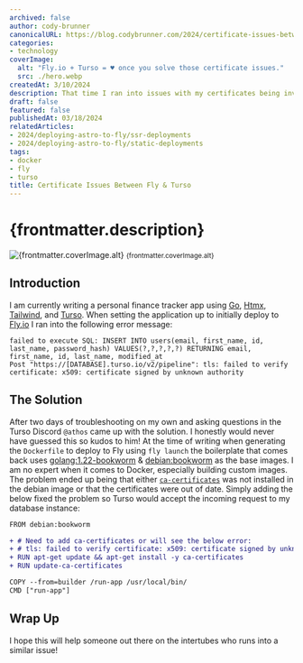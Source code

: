```yaml
---
archived: false
author: cody-brunner
canonicalURL: https://blog.codybrunner.com/2024/certificate-issues-between-fly-and-turso
categories:
- technology
coverImage:
  alt: "Fly.io + Turso = ♥️ once you solve those certificate issues."
  src: ./hero.webp
createdAt: 3/10/2024
description: That time I ran into issues with my certificates being invalid leading to problems communicating between Fly.io and my Turso database.
draft: false
featured: false
publishedAt: 03/18/2024
relatedArticles:
- 2024/deploying-astro-to-fly/ssr-deployments
- 2024/deploying-astro-to-fly/static-deployments
tags:
- docker
- fly
- turso
title: Certificate Issues Between Fly & Turso
---
```



# {frontmatter.description}

<div class='flex flex-col items-center gap-2'>
	<Image
		alt={frontmatter.coverImage.alt}
		class='object-cover'
		fetchpriority='high'
		height={400}
		quality={100}
		src={heroImage}
		width={800}
	/>
	<small>{frontmatter.coverImage.alt}</small>
</div>

## Introduction

I am currently writing a personal finance tracker app using [Go](https://go.dev/), [Htmx](https://htmx.org/), [Tailwind](https://tailwindcss.com/), and [Turso](https://turso.tech/). When setting the application up to initially deploy to [Fly.io](https://fly.io/) I ran into the following error message:

```shell
failed to execute SQL: INSERT INTO users(email, first_name, id, last_name, password_hash) VALUES(?,?,?,?,?) RETURNING email, first_name, id, last_name, modified_at
Post "https://[DATABASE].turso.io/v2/pipeline": tls: failed to verify certificate: x509: certificate signed by unknown authority
```

## The Solution

After two days of troubleshooting on my own and asking questions in the Turso Discord `@athos` came up with the solution. I honestly would never have guessed this so kudos to him! At the time of writing when generating the `Dockerfile` to deploy to Fly using `fly launch` the boilerplate that comes back uses [golang:1.22-bookworm](https://hub.docker.com/layers/library/golang/1.22-bookworm/images/sha256-46a86b411554728154e56f9719426a47e5ded3cab7adb1ecb22a988f486e99ae?context=explore) & [debian:bookworm](https://hub.docker.com/layers/library/debian/bookworm/images/sha256-fc27237003ad8ffa4608590057eed4e1db8ce6098434b5ecda23f533a5b12e56?context=explore) as the base images. I am no expert when it comes to Docker, especially building custom images. The problem ended up being that either [`ca-certificates`](https://github.com/openSUSE/ca-certificates) was not installed in the debian image or that the certificates were out of date. Simply adding the below fixed the problem so Turso would accept the incoming request to my database instance:

```diff caption="" title="Dockerfile"
FROM debian:bookworm

+ # Need to add ca-certificates or will see the below error:
+ # tls: failed to verify certificate: x509: certificate signed by unknown authority
+ RUN apt-get update && apt-get install -y ca-certificates
+ RUN update-ca-certificates

COPY --from=builder /run-app /usr/local/bin/
CMD ["run-app"]
```

## Wrap Up

I hope this will help someone out there on the intertubes who runs into a similar issue!

<Signature />
